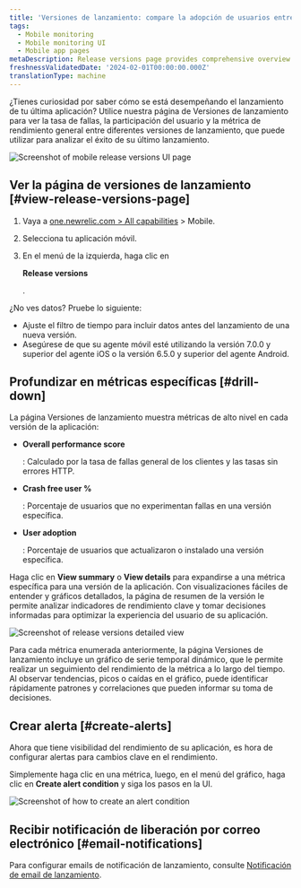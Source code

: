 ```yaml
---
title: 'Versiones de lanzamiento: compare la adopción de usuarios entre versiones'
tags:
  - Mobile monitoring
  - Mobile monitoring UI
  - Mobile app pages
metaDescription: Release versions page provides comprehensive overview of their mobile application's performance across different versions.
freshnessValidatedDate: '2024-02-01T00:00:00.000Z'
translationType: machine
---
```





¿Tienes curiosidad por saber cómo se está desempeñando el lanzamiento de tu última aplicación? Utilice nuestra página de Versiones de lanzamiento para ver la tasa de fallas, la participación del usuario y la métrica de rendimiento general entre diferentes versiones de lanzamiento, que puede utilizar para analizar el éxito de su último lanzamiento.

<img
  title="Mobile release versions page"
  alt="Screenshot of mobile release versions UI page"
  src={mobileReleaseVersions}
/>

## Ver la página de versiones de lanzamiento [#view-release-versions-page]

1. Vaya a [one.newrelic.com > All capabilities](https://one.newrelic.com/all-capabilities) > Mobile.

2. Selecciona tu aplicación móvil.

3. En el menú de la izquierda, haga clic en

   <DoNotTranslate>**Release versions**</DoNotTranslate>

   .

<Callout variant="tip">
  ¿No ves datos? Pruebe lo siguiente:

  * Ajuste el filtro de tiempo para incluir datos antes del lanzamiento de una nueva versión.
  * Asegúrese de que su agente móvil esté utilizando la versión 7.0.0 y superior del agente iOS o la versión 6.5.0 y superior del agente Android.
</Callout>

## Profundizar en métricas específicas [#drill-down]

La página Versiones de lanzamiento muestra métricas de alto nivel en cada versión de la aplicación:

* <DoNotTranslate>**Overall performance score**</DoNotTranslate>

  : Calculado por la tasa de fallas general de los clientes y las tasas sin errores HTTP.

* <DoNotTranslate>**Crash free user %**</DoNotTranslate>

  : Porcentaje de usuarios que no experimentan fallas en una versión específica.

* <DoNotTranslate>**User adoption**</DoNotTranslate>

  : Porcentaje de usuarios que actualizaron o instalado una versión específica.

Haga clic en <DoNotTranslate>**View summary**</DoNotTranslate> o <DoNotTranslate>**View details**</DoNotTranslate> para expandirse a una métrica específica para una versión de la aplicación. Con visualizaciones fáciles de entender y gráficos detallados, la página de resumen de la versión le permite analizar indicadores de rendimiento clave y tomar decisiones informadas para optimizar la experiencia del usuario de su aplicación.

<img
  title="Details of release versions"
  alt="Screenshot of release versions detailed view"
  src={mobileReleaseVersionsDetails}
/>

Para cada métrica enumerada anteriormente, la página Versiones de lanzamiento incluye un gráfico de serie temporal dinámico, que le permite realizar un seguimiento del rendimiento de la métrica a lo largo del tiempo. Al observar tendencias, picos o caídas en el gráfico, puede identificar rápidamente patrones y correlaciones que pueden informar su toma de decisiones.

## Crear alerta [#create-alerts]

Ahora que tiene visibilidad del rendimiento de su aplicación, es hora de configurar alertas para cambios clave en el rendimiento.

Simplemente haga clic en una métrica, luego, en el menú del gráfico, haga clic en <DoNotTranslate>**Create alert condition**</DoNotTranslate> y siga los pasos en la UI.

<img
  title="Create an alert condition"
  alt="Screenshot of how to create an alert condition"
  src={mobileCreateAlertCondition}
/>

## Recibir notificación de liberación por correo electrónico [#email-notifications]

Para configurar emails de notificación de lanzamiento, consulte [Notificación de email de lanzamiento](/docs/mobile-monitoring/mobile-monitoring-ui/mobile-app-pages/mobile-monitoring-email-notifications/#version-trends).